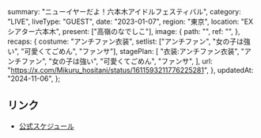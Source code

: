   summary: "ニューイヤーだよ！六本木アイドルフェスティバル",
  category: "LIVE",
  liveType: "GUEST",
  date: "2023-01-07",
  region: "東京",
  location: "EXシアター六本木",
  present: ["高嶺のなでしこ"],
  image: {
    path: "",
    ref: "",
  },
  recaps: {
    costume: "アンチファン衣装",
    setlist: ["アンチファン", "女の子は強い", "可愛くてごめん", "ファンサ"],
    stagePlan: [
      "衣装:アンチファン衣装",
      "アンチファン",
      "女の子は強い",
      "可愛くてごめん",
      "ファンサ",
    ],
    url: "https://x.com/Mikuru_hositani/status/1611593211776225281",
  },
  updatedAt: "2024-11-06",
};

## リンク

- [公式スケジュール](https://takanenonadeshiko.jp/?p=622)
